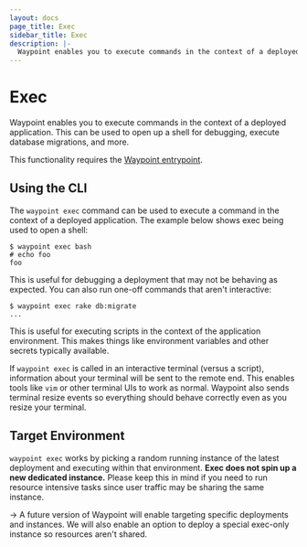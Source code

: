 ```yaml
---
layout: docs
page_title: Exec
sidebar_title: Exec
description: |-
  Waypoint enables you to execute commands in the context of a deployed application. This can be used to open up a shell for debugging, execute database migrations, and more.
---
```


# Exec

Waypoint enables you to execute commands in the context of a deployed application.
This can be used to open up a shell for debugging, execute database migrations,
and more.

This functionality requires the [Waypoint entrypoint](/docs/entrypoint).

## Using the CLI

The `waypoint exec` command can be used to execute a command in the context
of a deployed application. The example below shows exec being used to open a
shell:

```
$ waypoint exec bash
# echo foo
foo
```

This is useful for debugging a deployment that may not be behaving as
expected. You can also run one-off commands that aren't interactive:

```
$ waypoint exec rake db:migrate
...
```

This is useful for executing scripts in the context of the application
environment. This makes things like environment variables and other secrets
typically available.

If `waypoint exec` is called in an interactive terminal (versus a script),
information about your terminal will be sent to the remote end. This enables
tools like `vim` or other terminal UIs to work as normal. Waypoint also
sends terminal resize events so everything should behave correctly even as you
resize your terminal.

## Target Environment

`waypoint exec` works by picking a random running instance of the latest
deployment and executing within that environment. **Exec does not spin up
a new dedicated instance.** Please keep this in mind if you need to run
resource intensive tasks since user traffic may be sharing the same instance.

-> A future version of Waypoint will enable targeting specific deployments
and instances. We will also enable an option to deploy a special exec-only
instance so resources aren't shared.
